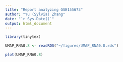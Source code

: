 ```yaml
---
title: "Report analyzing GSE155673"
author: "Yu (Sylvia) Zhang"
date: "`r Sys.Date()`"
output: html_document
---
```


```r
library(tinytex)

```

```r
UMAP_RNA0.8 <- readRDS("~/figures/UMAP_RNA0.8.rds")

plot(UMAP_RNA0.8)
```